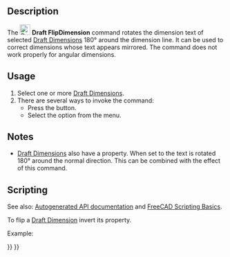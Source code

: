 <languages/>

{{Docnav
|[[Draft_Slope|Slope]]
|[[Draft_Shape2DView|Shape2DView]]
|[[Draft_Workbench|Draft]]
|IconL=Draft_Slope.svg
|IconR=Draft_Shape2DView.svg
|IconC=Workbench_Draft.svg
}}

<div class="mw-translate-fuzzy">
{{GuiCommand/sv|Name=Draft FlipDimension|Name/sv=Draft FlipDimension|Workbenches=[[Draft_Workbench/sv|Draft]], [[Arch_Workbench/sv|Arch]]|MenuLocation=Draft -> Utilities -> Flip Dimension|SeeAlso=[[Draft Dimension/sv|Dimension]]}}
</div>

==Description== 

The [[Image:Draft_FlipDimension.svg|24px]] '''Draft FlipDimension''' command rotates the dimension text of selected [[Draft_Dimension|Draft Dimensions]] 180° around the dimension line. It can be used to correct dimensions whose text appears mirrored. The command does not work properly for angular dimensions.

==Usage== 

# Select one or more [[Draft_Dimension|Draft Dimensions]].
# There are several ways to invoke the command:
#* Press the {{Button|[[Image:Draft_FlipDimension.svg|16px]] [[Draft_FlipDimension|Flip Dimension]]}} button.
#* Select the {{MenuCommand|Modification → [[Image:Draft_FlipDimension.svg|16px]] Flip Dimension}} option from the menu.

==Notes==

* [[Draft_Dimension|Draft Dimensions]] also have a {{PropertyData|Flip Text}} property. When set to {{TRUE}} the text is rotated 180° around the normal direction. This can be combined with the effect of this command.

==Scripting==

See also: [https://freecad.github.io/SourceDoc/ Autogenerated API documentation] and [[FreeCAD Scripting Basics|FreeCAD Scripting Basics]].

To flip a [[Draft_Dimension|Draft Dimension]] invert its {{incode|Normal}} property.

Example:

{{Code|code=
import FreeCAD as App
import Draft

doc = App.newDocument()

p1 = App.Vector(0, 0, 0)
p2 = App.Vector(1000, 0, 0)
p3 = App.Vector(500, 300, 0)
dimension = Draft.make_dimension(p1, p2, p3)
dimension.ViewObject.FontSize = 200

dimension.Normal = dimension.Normal.negative()
doc.recompute()
}}


{{Docnav
|[[Draft_Slope|Slope]]
|[[Draft_Shape2DView|Shape2DView]]
|[[Draft_Workbench|Draft]]
|IconL=Draft_Slope.svg
|IconR=Draft_Shape2DView.svg
|IconC=Workbench_Draft.svg
}}

{{Draft Tools navi{{#translation:}}}}
{{Userdocnavi{{#translation:}}}}